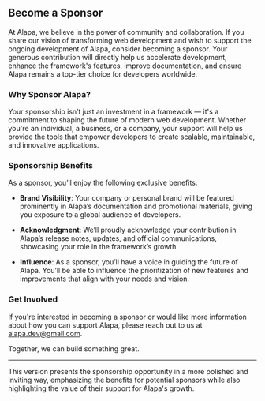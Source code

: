 ## Become a Sponsor

At Alapa, we believe in the power of community and collaboration. If you share our vision of transforming web development and wish to support the ongoing development of Alapa, consider becoming a sponsor. Your generous contribution will directly help us accelerate development, enhance the framework's features, improve documentation, and ensure Alapa remains a top-tier choice for developers worldwide.

### Why Sponsor Alapa?

Your sponsorship isn’t just an investment in a framework — it's a commitment to shaping the future of modern web development. Whether you're an individual, a business, or a company, your support will help us provide the tools that empower developers to create scalable, maintainable, and innovative applications.

### Sponsorship Benefits

As a sponsor, you’ll enjoy the following exclusive benefits:

- **Brand Visibility**: Your company or personal brand will be featured prominently in Alapa’s documentation and promotional materials, giving you exposure to a global audience of developers.
- **Acknowledgment**: We’ll proudly acknowledge your contribution in Alapa’s release notes, updates, and official communications, showcasing your role in the framework’s growth.

- **Influence**: As a sponsor, you’ll have a voice in guiding the future of Alapa. You’ll be able to influence the prioritization of new features and improvements that align with your needs and vision.

### Get Involved

If you're interested in becoming a sponsor or would like more information about how you can support Alapa, please reach out to us at [alapa.dev@gmail.com](mailto:alapa.dev@gmail.com).

Together, we can build something great.

---

This version presents the sponsorship opportunity in a more polished and inviting way, emphasizing the benefits for potential sponsors while also highlighting the value of their support for Alapa's growth.
